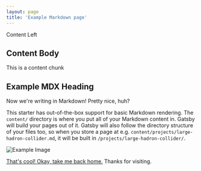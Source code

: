 ```yaml
---
layout: page
title: 'Example Markdown page'
---
```


<ContentSection>
  <ContentLeft>Content Left </ContentLeft>
  <ContentRight>
    <img imgSrc="https://via.placeholder.com/350x350.png" imgAlt="Placeholder" />
  </ContentRight>
  <Content>
    <h2>Content Body</h2>
    This is a content chunk
  </Content>
</ContentSection>

## Example MDX Heading

Now we're writing in Markdown! Pretty nice, huh?

This starter has out-of-the-box support for basic Markdown rendering. The `content/` directory is where you put all of your Markdown content in. Gatsby will build your pages out of it. Gatsby will also follow the directory structure of your files too, so when you store a page at e.g. `content/projects/large-hadron-collider.md`, it will be built in `/projects/large-hadron-collider/`.

![Example Image](https://via.placeholder.com/350x350.png)

[That's cool! Okay, take me back home.](/)
Thanks for visiting.
